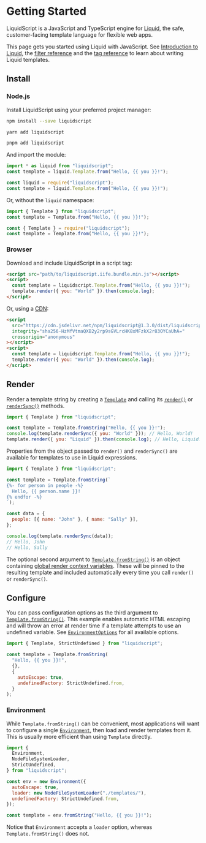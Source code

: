 
# Getting Started

LiquidScript is a JavaScript and TypeScript engine for [Liquid](https://shopify.github.io/liquid/), the safe, customer-facing template language for flexible web apps.

This page gets you started using Liquid with JavaScript. See [Introduction to Liquid](../language/introduction.md), the [filter reference](../language/filters.md) and the [tag reference](../language/tags.md) to learn about writing Liquid templates.

## Install

### Node.js

Install LiquidScript using your preferred project manager:

<Tabs groupId="js-package">
<TabItem value="npm" label="npm">

```bash
npm install --save liquidscript
```

</TabItem>
<TabItem value="yarn" label="yarn">

```bash
yarn add liquidscript
```

</TabItem>
<TabItem value="pnpm" label="pnpm">

```bash
pnpm add liquidscript
```

</TabItem>
</Tabs>

And import the module:

<Tabs groupId="js-modules">
<TabItem value="esm" label="ESM">

```js
import * as liquid from "liquidscript";
const template = liquid.Template.from("Hello, {{ you }}!");
```

</TabItem>
<TabItem value="cjs" label="CJS">

```js
const liquid = require("liquidscript");
const template = liquid.Template.from("Hello, {{ you }}!");
```

</TabItem>
</Tabs>

Or, without the `liquid` namespace:

<Tabs groupId="js-modules">
<TabItem value="esm" label="ESM">

```js
import { Template } from "liquidscript";
const template = Template.from("Hello, {{ you }}!");
```

</TabItem>
<TabItem value="cjs" label="CJS">

```js
const { Template } = require("liquidscript");
const template = Template.from("Hello, {{ you }}!");
```

</TabItem>
</Tabs>

### Browser

Download and include LiquidScript in a script tag:

```html
<script src="path/to/liquidscript.iife.bundle.min.js"></script>
<script>
  const template = liquidscript.Template.from("Hello, {{ you }}!");
  template.render({ you: "World" }).then(console.log);
</script>
```

Or, using a [CDN](https://www.jsdelivr.com/package/npm/liquidscript):

```html
<script
  src="https://cdn.jsdelivr.net/npm/liquidscript@1.3.0/dist/liquidscript.iife.bundle.min.js"
  integrity="sha256-HzMfVtmaQXB2y2rp9sGVLrcHK8xMFzkX2r83OYCaUhA="
  crossorigin="anonymous"
></script>
<script>
  const template = liquidscript.Template.from("Hello, {{ you }}!");
  template.render({ you: "World" }).then(console.log);
</script>
```

## Render

Render a template string by creating a [`Template`](../api/classes/Template.md) and calling its [`render()`](../api/classes/Template.md#render) or [`renderSync()`](../api/classes/Template.md#rendersync) methods.

```js
import { Template } from "liquidscript";

const template = Template.fromString("Hello, {{ you }}!");
console.log(template.renderSync({ you: "World" })); // Hello, World!
template.render({ you: "Liquid" }).then(console.log); // Hello, Liquid!
```

Properties from the object passed to `render()` and `renderSync()` are available for templates to use in Liquid expressions.

```javascript
import { Template } from "liquidscript";

const template = Template.fromString(`
{%- for person in people -%}
  Hello, {{ person.name }}!
{% endfor -%}
`);

const data = {
  people: [{ name: "John" }, { name: "Sally" }],
};

console.log(template.renderSync(data));
// Hello, John
// Hello, Sally
```

The optional second argument to [`Template.fromString()`](../api/classes/Template.md#fromstring) is an object containing [global render context variables](./render-context.md#template-globals). These will be pinned to the resulting template and included automatically every time you call `render()` or `renderSync()`.

## Configure

You can pass configuration options as the third argument to [`Template.fromString()`](../api/classes/Template.md#fromstring). This example enables automatic HTML escaping and will throw an error at render time if a template attempts to use an undefined variable. See [`EnvironmentOptions`](../api/type-aliases/EnvironmentOptions.md) for all available options.

```javascript
import { Template, StrictUndefined } from "liquidscript";

const template = Template.fromString(
  "Hello, {{ you }}!",
  {},
  {
    autoEscape: true,
    undefinedFactory: StrictUndefined.from,
  }
);
```

### Environment

While `Template.fromString()` can be convenient, most applications will want to configure a single [`Environment`](../api/classes/Environment.md), then load and render templates from it. This is usually more efficient than using `Template` directly.

```javascript
import {
  Environment,
  NodeFileSystemLoader,
  StrictUndefined,
} from "liquidscript";

const env = new Environment({
  autoEscape: true,
  loader: new NodeFileSystemLoader("./templates/"),
  undefinedFactory: StrictUndefined.from,
});

const template = env.fromString("Hello, {{ you }}!");
```

Notice that `Environment` accepts a `loader` option, whereas `Template.fromString()` does not.
